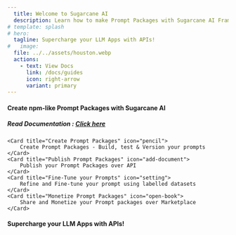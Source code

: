 ```yaml
---
  title: Welcome to Sugarcane AI
  description: Learn how to make Prompt Packages with Sugarcane AI Framework
# template: splash
# hero:
  tagline: Supercharge your LLM Apps with APIs!
#   image:
  file: ../../assets/houston.webp
  actions:
    - text: View Docs
      link: /docs/guides
      icon: right-arrow
      variant: primary
---
```



#### Create npm-like Prompt Packages with Sugarcane AI 

##### Read Documentation : [Click here](/docs/guides/introduction/)

<CardGrid stagger>

    <Card title="Create Prompt Packages" icon="pencil">
        Create Prompt Packages - Build, test & Version your prompts
    </Card>
    <Card title="Publish Prompt Packages" icon="add-document">
        Publish your Prompt Packages over API
    </Card>
    <Card title="Fine-Tune your Prompts" icon="setting">
        Refine and Fine-tune your prompt using labelled datasets
    </Card>
    <Card title="Monetize Prompt Packages" icon="open-book">
        Share and Monetize your Prompt packages over Marketplace
    </Card>
</CardGrid>

#### Supercharge your LLM Apps with APIs!
